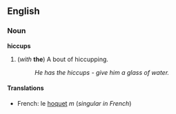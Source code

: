 ==English==
===Noun===
'''hiccups'''

#(''with'' '''the''') A bout of hiccupping.
#: ''He has the hiccups - give him a glass of water.''

====Translations====
*French: le [[hoquet]] ''m'' (''singular in French'')